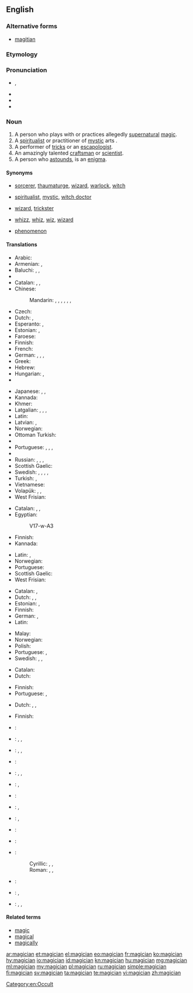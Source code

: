 ==English==
{{wikipedia}}

===Alternative forms===
* [[magitian]] {{qualifier|obsolete}}

===Etymology===
{{suffix|magic|ian}}<!--not from another language?-->

===Pronunciation===
* {{IPA|/məˈdʒɪʃən/}}, {{X-SAMPA|/m@"dZIS@n/}}
* {{audio|En-us-magician.ogg|Audio (US)}}
* {{hyphenation|ma|gi|cian}}
* {{rhymes|ɪʃən}}

===Noun===
{{en-noun}}

# A person who plays with or practices allegedly [[supernatural]] [[magic]].
# A [[spiritualist]] or practitioner of [[mystic]] arts {{qualifier|often derogatory}}.
# A performer of [[tricks]] or an [[escapologist]].
# An amazingly talented [[craftsman]] or [[scientist]].
# A person who [[astound]]s, is an [[enigma]].

====Synonyms====
* {{sense|practitioner of alledgedly supernatural magic}} [[sorcerer]], [[thaumaturge]], [[wizard]], [[warlock]], [[witch]]
* {{sense|spiritualist or practitioner of mystic arts}} [[spiritualist]], [[mystic]], [[witch doctor]]
* {{sense|performer of tricks}} [[wizard]], [[trickster]]
* {{sense|talented craftsman or scientist}} [[whizz]], [[whiz]], [[wiz]], [[wizard]]
* {{sense|person who astaunds, is an enigma}} [[phenomenon]]

====Translations====
{{trans-top|practitioner of allegedly supernatural magic}}
* Arabic: {{t-|ar|ساحر|m|tr=sāḥir}}
* Armenian: {{t-|hy|կախարդ|tr=kaxard}}, {{t-|hy|վհուկ|tr=vhuk}}
* Baluchi: {{tø|bal|سحرگو|tr=sahargo}}, {{tø|bal|جادوگر}}, {{tø|bal|سحر کنوخ|tr=sihr kanox}}
* {{trreq|bg}}
* Catalan: {{t-|ca|mag|m}}, {{t-|ca|màgic|m}}, {{t-|ca|fetiller|m}}
* Chinese:
*: Mandarin: {{t|cmn|巫師|sc=Hani}}, {{t|cmn|巫师|tr=wūshī|sc=Hani}}, {{t-|cmn|覡|sc=Hani}}, {{t-|cmn|觋|tr=xí|sc=Hani}}, {{t|cmn|魔術師|sc=Hani}}, {{t|cmn|魔术师|tr=móshùshī|sc=Hani}}, {{t|cmn|妖人|tr=yāorén|sc=Hani}}
* Czech: {{t-|cs|kouzelník|m}}
* Dutch: {{t+|nl|tovenaar|m}}, {{t-|nl|magiër|m}}
* Esperanto: {{t-|eo|iluziisto}}, {{t-|eo|sorĉisto}}
* Estonian: {{t|et|maag}}, {{t|et|võlur}}
* Faroese: {{t|fo|gandakallur|m}}
* Finnish: {{t+|fi|taikuri}}
* French: {{t+|fr|magicien|m}}
* German: {{t+|de|Magier|m}}, {{t+|de|Zauberer|m}}, {{t+|de|Magierin|f}}, {{t+|de|Zauberin|f}}
* Greek: {{t+|el|μάγος|m|tr=mágos}}
* Hebrew: {{t+|he|קוסם|m|tr=kosem}}
* Hungarian: {{t-|hu|mágus}}, {{t+|hu|bűvész}}
* {{trreq|it}}
{{trans-mid}}
* Japanese: {{t-|ja|魔法使い|tr=まほうつかい, mahō tsukai}}, {{t-|ja|魔術師|tr=まじゅつし, majutsushi}}, {{t-|ja|魔人|tr= まじん, majin|sc=Jpan}}
* Kannada: {{t+|kn|ಮಾಂತ್ರಿಕ|sc=Knda}}
* Khmer: {{t-|km|មនុស្សចេះឆ|tr=mɔnuh ceh cʰɑɑ|sc=Khmr}}
* Latgalian: {{tø|ltg|būrs|m}}, {{tø|ltg|būre|f}}, {{tø|ltg|ragaņs|m}}, {{tø|ltg|ragane|f}}
* Latin: {{t-|la|magus}}
* Latvian: {{t-|lv|burvis|m}}, {{t-|lv|burve|f}}
* Norwegian: {{t-|no|magiker|m}}
* Ottoman Turkish: {{tø|ota|سحرباز|tr=sihrbâz|sc=ota-Arab}}
* {{trreq|pl}}
* Portuguese: {{t|pt|mago|m}}, {{t|pt|bruxo|m}}, {{t|pt|mágico|m}}, {{t|pt|feiticeiro|m}}
* {{trreq|ro}}
* Russian: {{t+|ru|волшебник|m|tr=volšébnik}}, {{t+|ru|колдун|m|tr=koldún}}, {{t+|ru|маг|m|tr=mag}}, {{t+|ru|чародей|m|tr=čarodéj}}
* Scottish Gaelic: {{t-|gd|draoidh|m}}
* Swedish: {{t|sv|trollkarl|m}}, {{t|sv|trollkäring|f}}, {{t|sv|trollkona|f}}, {{t|sv|trollpacka|f}}, {{t|sv|trollgubbe|m}}
* Turkish: {{t+|tr|sihirbaz}}, {{t+|tr|büyücü}}
* Vietnamese: {{t+|vi|phù thủy}}
* Volapük: {{qualifier|male or female}} {{t+|vo|magivan}}, {{qualifier|male}} {{t-|vo|himagivan}}, {{qualifier|female}} {{t+|vo|jimagivan}}
* West Frisian: {{t-|fy|tsjoender|c}}
{{trans-bottom}}

{{trans-top|spiritualist or practitioner of mystic arts}}
* Catalan: {{t-|ca|mag|m}}, {{t-|ca|màgic|m}}, {{t-|ca|fetiller|m}}
* Egyptian: {{tø|egy|zȝw|sc=Egyp}}
*: <hiero>V17-w-A3</hiero>
* Finnish: {{t+|fi|mystikko}}
* Kannada: {{t+|kn|ಮಾಂತ್ರಿಕ|sc=Knda}}
{{trans-mid}}
* Latin: {{t-|la|magus}}, {{t-|la|mysticus}}
* Norwegian: {{t-|no|trollmann|m}}
* Portuguese: {{t|pt|feiticeiro|m}}
* Scottish Gaelic: {{t-|gd|draoidh|m}}
* West Frisian: {{t-|fy|tsjoender|c}}
{{trans-bottom}}

{{trans-top|performer of tricks}}
* Catalan: {{t-|ca|mag|m}}, {{t-|ca|màgic|m}}
* Dutch: {{t+|nl|goochelaar|m}}, {{t|nl|illusionist|m}}, {{t|nl|magiër|m}}
* Estonian: {{t|et|mustkunstnik}}, {{t|et|illusionist}}
* Finnish: {{t-|fi|illusionisti}}
* German: {{t+|de|Magier|m}}, {{t-|de|Zauberkünstler|m}}
* Latin: {{t-|la|magus}}
{{trans-mid}}
* Malay: {{t-|ms|ahli silap mata}}
* Norwegian: {{t-|no|tryllekunstner|m}}
* Polish: {{t-|pl|magik|m}}
* Portuguese: {{t+|pt|mágico|m}}, {{t+|pt|ilusionista}}
* Swedish: {{t|sv|magiker|c}}, {{t|sv|trollkonstnär|c}}, {{t|sv|trollkarl|m}}
{{trans-bottom}}

{{trans-top|amazingly talented craftsman or scientist}}
* Catalan: {{t-|ca|mag|m}}
* Dutch: {{t+|nl|tovenaar|m}}
{{trans-mid}}
* Finnish: {{t+|fi|velho}}
* Portuguese: {{t|pt|mago|m}}, {{t|pt|fenômeno|m}}
{{trans-bottom}}

{{trans-top|person who astounds, is an enigma}}
* Dutch: {{t|nl|goochelaar|m}}, {{t|nl|tovenaar|m}}, {{t|nl|magiër|m}}
{{trans-mid}}
* Finnish: {{t+|fi|ilmiö}}
{{trans-bottom}}

{{checktrans-top}}
* {{ttbc|ban}}: {{t|ban|balian}}
* {{ttbc|sh}}: {{t|sh|mađioničar|m}}, {{t|sh|čarobnjak|m}}, {{t|sh|čarobnica|f}}
* {{ttbc|br}}: {{t|br|strobineller|m}}, {{t|br|majisian|m}}, {{t|br|hudour|m}}
* {{ttbc|cmn}}: {{t|cmn|魔术家|tr=mó shù jiā|sc=Hani}}
* {{ttbc|fr}}: {{t|fr|magicien|m}}, {{qualifier|1}} {{t|fr|magicienne|f}}, {{t|fr|sorcier|m}}
* {{ttbc|de}}: {{t|de|Magier|m}}, {{t|de|Zauberer|m}}
* {{ttbc|id}}: {{t|id|dukun}}
* {{ttbc|is}}: {{t|is|töframaður|m}}, {{t|is|galdramaður|m}}
* {{ttbc|it}}: {{t|it|mago|m}}, {{qualifier|1}} {{t|it|maga|f}}
* {{ttbc|la}}: {{t|la|magus|m}}
{{trans-mid}}
* {{ttbc|ang}}: {{t|ang|wicca|malt=wiċċa|sc=Latinx}}
* {{ttbc|sh}}:
*: Cyrillic: {{t|sh|мађионичар|m|sc=Cyrl}}, {{t|sh|чаробњак|m|sc=Cyrl}}, {{t|sh|чаробница|f|sc=Cyrl}}
*: Roman: {{t|sh|mađioničar|m}}, {{t|sh|čarobnjak|m}}, {{t|sh|čarobnica|f}}
* {{ttbc|sl}}: {{t|sl|čarodejník|m}}
* {{ttbc|es}}: {{t+|es|mago|m}}, {{t-|es|hechicero|m}}
* {{ttbc|te}}: {{t-|te|ఐంద్రజాలికుడు|tr=aiMdrajaalikuDu}}, {{t+|te|ఇంద్రజాలికుడు|tr=iMdrajaalikuDu}}, {{t-|te|మంత్రగాడు|tr=maMtragaaDu}}
{{trans-bottom}}

====Related terms====
* [[magic]]
* [[magical]]
* [[magically]]

[[Category:en:Occult]]

[[ar:magician]]
[[et:magician]]
[[el:magician]]
[[eo:magician]]
[[fr:magician]]
[[ko:magician]]
[[hy:magician]]
[[io:magician]]
[[id:magician]]
[[kn:magician]]
[[hu:magician]]
[[mg:magician]]
[[ml:magician]]
[[my:magician]]
[[pl:magician]]
[[ru:magician]]
[[simple:magician]]
[[fi:magician]]
[[sv:magician]]
[[ta:magician]]
[[te:magician]]
[[vi:magician]]
[[zh:magician]]